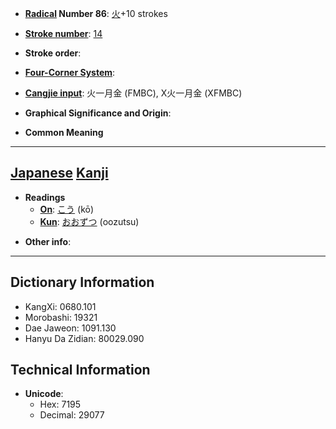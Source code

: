 * '''[[Wiktionary:Chinese radical index| Radical]] Number 86''': [[Wiktionary:Chinese radical index 火|火]]+10 strokes

* '''[[Wiktionary:Chinese total strokes index|Stroke number]]''': [[Wiktionary:Chinese total strokes index 14|14]]

* '''Stroke order''': 

* '''[[Wiktionary:Chinese four corner index|Four-Corner System]]''': 

* '''[[Wiktionary:Chinese Cangjie index|Cangjie input]]''': 火一月金 (FMBC), X火一月金 (XFMBC)

* '''Graphical Significance and Origin''': 

* '''Common Meaning'''

----

== [[Japanese]] [[Kanji]] ==

* '''Readings'''
** '''[[On]]''': [[こう]] (kō)
** '''[[Kun]]''': [[おおずつ]] (oozutsu)

* '''Other info''':  

----

== Dictionary Information ==

* KangXi: 0680.101
* Morobashi: 19321
* Dae Jaweon: 1091.130
* Hanyu Da Zidian: 80029.090

== Technical Information ==

* '''Unicode''':
** Hex: 7195
** Decimal: 29077